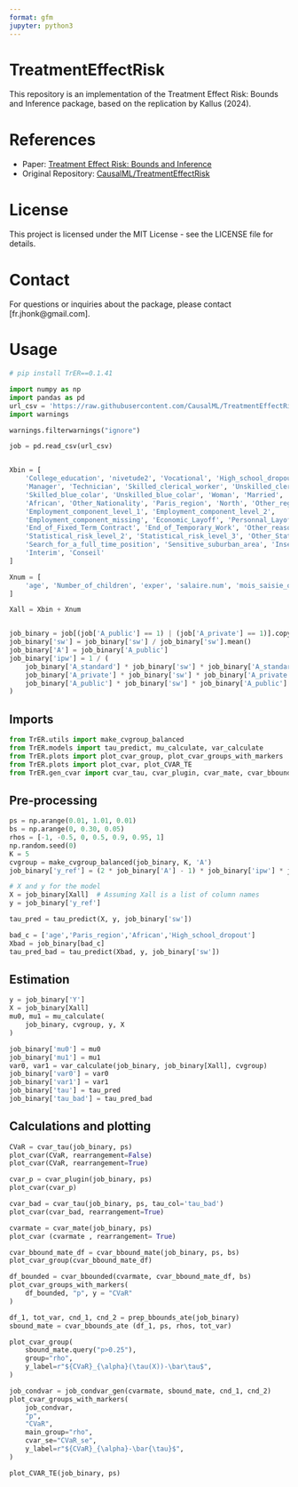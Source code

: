 ```yaml
---
format: gfm
jupyter: python3
---
```


# TreatmentEffectRisk

This repository is an implementation of the Treatment Effect Risk: Bounds and Inference package, based on the replication by Kallus (2024).

# References

- Paper: [Treatment Effect Risk: Bounds and Inference](https://arxiv.org/abs/2201.05893)
- Original Repository: [CausalML/TreatmentEffectRisk](https://github.com/CausalML/TreatmentEffectRisk)

# License

This project is licensed under the MIT License - see the LICENSE file for details.

<!-- ## MAP

![](./original_pkg/functions.png) -->

# Contact 

For questions or inquiries about the package, please contact [fr.jhonk@gmail.com].

# Usage

```python
# pip install TrER==0.1.41
```

```python
import numpy as np
import pandas as pd
url_csv = 'https://raw.githubusercontent.com/CausalML/TreatmentEffectRisk/main/data/behaghel.csv'
import warnings 

warnings.filterwarnings("ignore")
```



```python

job = pd.read_csv(url_csv)


Xbin = [
    'College_education', 'nivetude2', 'Vocational', 'High_school_dropout', 
    'Manager', 'Technician', 'Skilled_clerical_worker', 'Unskilled_clerical_worker', 
    'Skilled_blue_colar', 'Unskilled_blue_colar', 'Woman', 'Married', 'French', 
    'African', 'Other_Nationality', 'Paris_region', 'North', 'Other_regions', 
    'Employment_component_level_1', 'Employment_component_level_2', 
    'Employment_component_missing', 'Economic_Layoff', 'Personnal_Layoff', 
    'End_of_Fixed_Term_Contract', 'End_of_Temporary_Work', 'Other_reasons_of_unemployment', 
    'Statistical_risk_level_2', 'Statistical_risk_level_3', 'Other_Statistical_risk', 
    'Search_for_a_full_time_position', 'Sensitive_suburban_area', 'Insertion', 
    'Interim', 'Conseil'
]

Xnum = [
    'age', 'Number_of_children', 'exper', 'salaire.num', 'mois_saisie_occ', 'ndem'
]

Xall = Xbin + Xnum


job_binary = job[(job['A_public'] == 1) | (job['A_private'] == 1)].copy()
job_binary['sw'] = job_binary['sw'] / job_binary['sw'].mean()
job_binary['A'] = job_binary['A_public']
job_binary['ipw'] = 1 / (
    job_binary['A_standard'] * job_binary['sw'] * job_binary['A_standard'].mean() + 
    job_binary['A_private'] * job_binary['sw'] * job_binary['A_private'].mean() + 
    job_binary['A_public'] * job_binary['sw'] * job_binary['A_public'].mean()
)
```

## Imports



```python
from TrER.utils import make_cvgroup_balanced
from TrER.models import tau_predict, mu_calculate, var_calculate
from TrER.plots import plot_cvar_group, plot_cvar_groups_with_markers
from TrER.plots import plot_cvar, plot_CVAR_TE
from TrER.gen_cvar import cvar_tau, cvar_plugin, cvar_mate, cvar_bbound_mate, cvar_bbounded, prep_bbounds_ate, job_condvar_gen, cvar_bbounds_ate
```

## Pre-processing

```python
ps = np.arange(0.01, 1.01, 0.01)
bs = np.arange(0, 0.30, 0.05)
rhos = [-1, -0.5, 0, 0.5, 0.9, 0.95, 1]
np.random.seed(0)
K = 5
cvgroup = make_cvgroup_balanced(job_binary, K, 'A')
job_binary['y_ref'] = (2 * job_binary['A'] - 1) * job_binary['ipw'] * job_binary['Y']

# X and y for the model
X = job_binary[Xall]  # Assuming Xall is a list of column names
y = job_binary['y_ref']

tau_pred = tau_predict(X, y, job_binary['sw'])

bad_c = ['age','Paris_region','African','High_school_dropout']
Xbad = job_binary[bad_c]
tau_pred_bad = tau_predict(Xbad, y, job_binary['sw'])
```



## Estimation

```python

y = job_binary['Y']
X = job_binary[Xall]
mu0, mu1 = mu_calculate(
    job_binary, cvgroup, y, X 
)
```

```python
job_binary['mu0'] = mu0
job_binary['mu1'] = mu1
var0, var1 = var_calculate(job_binary, job_binary[Xall], cvgroup)
job_binary['var0'] = var0
job_binary['var1'] = var1
job_binary['tau'] = tau_pred
job_binary['tau_bad'] = tau_pred_bad
```

## Calculations and plotting



```python
CVaR = cvar_tau(job_binary, ps)
plot_cvar(CVaR, rearrangement=False)
plot_cvar(CVaR, rearrangement=True)
```

```python
cvar_p = cvar_plugin(job_binary, ps)
plot_cvar(cvar_p)
```

```python
cvar_bad = cvar_tau(job_binary, ps, tau_col='tau_bad')
plot_cvar(cvar_bad, rearrangement=True)
```

```python
cvarmate = cvar_mate(job_binary, ps)
plot_cvar (cvarmate , rearrangement= True)
```

```python
cvar_bbound_mate_df = cvar_bbound_mate(job_binary, ps, bs)
plot_cvar_group(cvar_bbound_mate_df)
```

```python
df_bounded = cvar_bbounded(cvarmate, cvar_bbound_mate_df, bs)
plot_cvar_groups_with_markers(
    df_bounded, "p", y = "CVaR"
)
```

```python
df_1, tot_var, cnd_1, cnd_2 = prep_bbounds_ate(job_binary)
sbound_mate = cvar_bbounds_ate (df_1, ps, rhos, tot_var)
```

```python
plot_cvar_group(
    sbound_mate.query("p>0.25"),
    group="rho",
    y_label=r"${CVaR}_{\alpha}(\tau(X))-\bar\tau$",
)
```

```python
job_condvar = job_condvar_gen(cvarmate, sbound_mate, cnd_1, cnd_2)
plot_cvar_groups_with_markers(
    job_condvar,
    "p",
    "CVaR",
    main_group="rho",
    cvar_se="CVaR_se",
    y_label=r"${CVaR}_{\alpha}-\bar{\tau}$",
)
```

```python
plot_CVAR_TE(job_binary, ps)
```

<!---->
